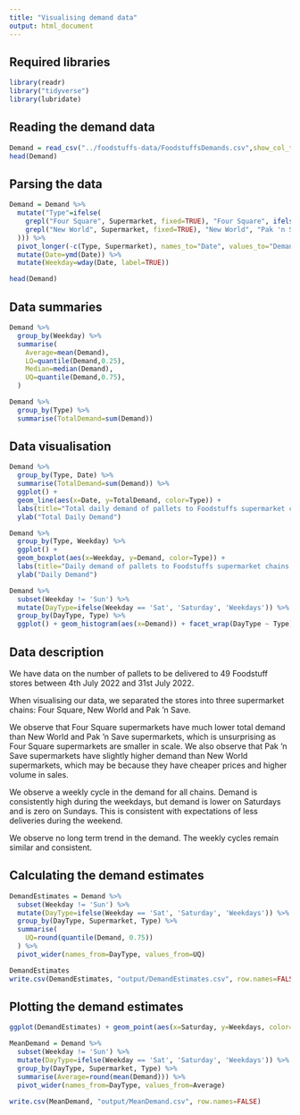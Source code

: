 ```yaml
---
title: "Visualising demand data"
output: html_document
---
```

## Required libraries
```r
library(readr)
library("tidyverse")
library(lubridate)
```

## Reading the demand data
```r
Demand = read_csv("../foodstuffs-data/FoodstuffsDemands.csv",show_col_types=FALSE)
head(Demand)
```

## Parsing the data
```r
Demand = Demand %>% 
  mutate("Type"=ifelse(
    grepl("Four Square", Supermarket, fixed=TRUE), "Four Square", ifelse(
    grepl("New World", Supermarket, fixed=TRUE), "New World", "Pak 'n Save"
  ))) %>%
  pivot_longer(-c(Type, Supermarket), names_to="Date", values_to="Demand") %>%
  mutate(Date=ymd(Date)) %>%
  mutate(Weekday=wday(Date, label=TRUE))

head(Demand)
```
## Data summaries
```r
Demand %>%
  group_by(Weekday) %>%
  summarise(
    Average=mean(Demand),
    LQ=quantile(Demand,0.25),
    Median=median(Demand),
    UQ=quantile(Demand,0.75),
  )
```

```r
Demand %>%
  group_by(Type) %>%
  summarise(TotalDemand=sum(Demand))
```


## Data visualisation

```r
Demand %>%
  group_by(Type, Date) %>%
  summarise(TotalDemand=sum(Demand)) %>%
  ggplot() +
  geom_line(aes(x=Date, y=TotalDemand, color=Type)) +
  labs(title="Total daily demand of pallets to Foodstuffs supermarket chains in Auckland") +
  ylab("Total Daily Demand")
```

```r
Demand %>%
  group_by(Type, Weekday) %>%
  ggplot() +
  geom_boxplot(aes(x=Weekday, y=Demand, color=Type)) +
  labs(title="Daily demand of pallets to Foodstuffs supermarket chains in Auckland") +
  ylab("Daily Demand")
```

```r
Demand %>%
  subset(Weekday != 'Sun') %>%
  mutate(DayType=ifelse(Weekday == 'Sat', 'Saturday', 'Weekdays')) %>%
  group_by(DayType, Type) %>%
  ggplot() + geom_histogram(aes(x=Demand)) + facet_wrap(DayType ~ Type)
```



## Data description
We have data on the number of pallets to be delivered to 49 Foodstuff stores between 4th July 2022 and 31st July 2022.

When visualising our data, we separated the stores into three supermarket chains: Four Square, New World and Pak 'n Save.

We observe that Four Square supermarkets have much lower total demand than New World and Pak 'n Save supermarkets, which is unsurprising as Four Square supermarkets are smaller in scale. We also observe that Pak 'n Save supermarkets have slightly higher demand than New World supermarkets, which may be because they have cheaper prices and higher volume in sales.

We observe a weekly cycle in the demand for all chains. Demand is consistently high during the weekdays, but demand is lower on Saturdays and is zero on Sundays. This is consistent with expectations of less deliveries during the weekend.

We observe no long term trend in the demand. The weekly cycles remain similar and consistent.

## Calculating the demand estimates

```r
DemandEstimates = Demand %>%
  subset(Weekday != 'Sun') %>%
  mutate(DayType=ifelse(Weekday == 'Sat', 'Saturday', 'Weekdays')) %>%
  group_by(DayType, Supermarket, Type) %>%
  summarise(
    UQ=round(quantile(Demand, 0.75))
  ) %>%
  pivot_wider(names_from=DayType, values_from=UQ)

DemandEstimates
write.csv(DemandEstimates, "output/DemandEstimates.csv", row.names=FALSE)
```

## Plotting the demand estimates
```r
ggplot(DemandEstimates) + geom_point(aes(x=Saturday, y=Weekdays, color=Type, alpha=0.1)) + guides(alpha="none")
```

```r
MeanDemand = Demand %>%
  subset(Weekday != 'Sun') %>%
  mutate(DayType=ifelse(Weekday == 'Sat', 'Saturday', 'Weekdays')) %>%
  group_by(DayType, Supermarket, Type) %>%
  summarise(Average=round(mean(Demand))) %>%
  pivot_wider(names_from=DayType, values_from=Average)

write.csv(MeanDemand, "output/MeanDemand.csv", row.names=FALSE)
```